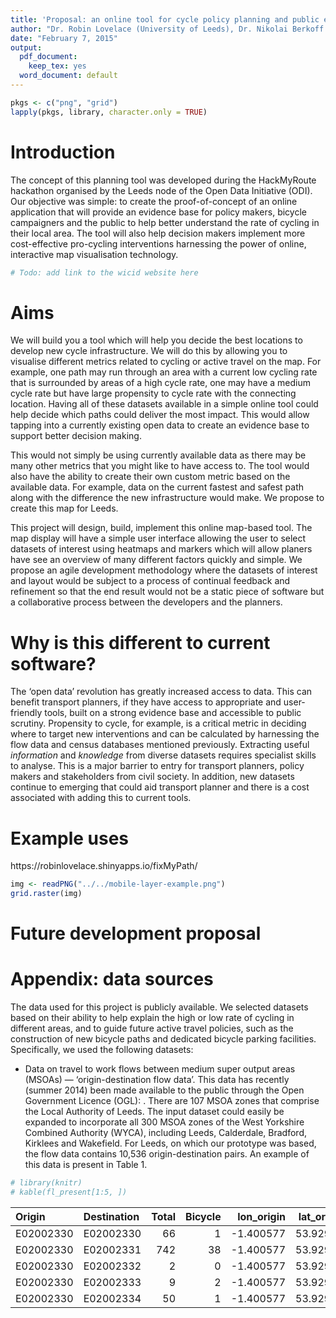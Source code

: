 ```yaml
---
title: 'Proposal: an online tool for cycle policy planning and public engagement'
author: "Dr. Robin Lovelace (University of Leeds), Dr. Nikolai Berkoff (independent web developer), Martin Lucas-Smith (CycleStreets.net)"
date: "February 7, 2015"
output:
  pdf_document:
    keep_tex: yes
  word_document: default
---
```


```r
pkgs <- c("png", "grid")
lapply(pkgs, library, character.only = TRUE)
```


# Introduction

The concept of this planning tool was developed during the HackMyRoute hackathon organised
by the Leeds node of the Open Data Initiative (ODI). Our objective was simple:
to create the proof-of-concept of an online application
that will provide an evidence base for policy makers,
bicycle campaigners and the public to help better understand the rate of cycling
in their local area.  The tool will also help decision makers
implement more cost-effective pro-cycling interventions harnessing the
power of online, interactive map visualisation technology.


```r
# Todo: add link to the wicid website here
```

# Aims

We will build you a tool which will help you decide the best locations to develop new cycle
infrastructure.  We will do this by allowing you to visualise different metrics related to
cycling or active travel on the map. For example, one path may run through an area with a
current low cycling rate that is surrounded by areas of a high cycle rate, one may have a
medium cycle rate but have large propensity to cycle rate with the connecting location.
Having all of these datasets available in a simple online tool could help decide which
paths could deliver the most impact.  This would allow tapping into a currently existing
open data to create an evidence base to support better decision making.

This would not simply be using currently available data as there may be many other
metrics that you might like to have access to.  The tool would also have the
ability to create their own custom metric based on the available data. For example,
data on the current fastest and safest path along with the difference the new infrastructure
would make.  We propose to create this map for Leeds.

This project will design, build, implement this online map-based tool.
The map display will have a simple user interface
allowing the user to select datasets of interest using heatmaps and markers which
will allow planers have see an overview of many different factors quickly and simple.
We propose an agile development methodology where the datasets of interest and layout
would be subject to a process of continual feedback and refinement so that
the end result would not be a static piece of software but a collaborative process
between the developers and the planners.


# Why is this different to current software?

The 'open data' revolution has greatly increased access to data.
This can benefit transport planners, if they have access to appropriate and
user-friendly tools, built on a strong evidence base and accessible to public
scrutiny.
Propensity to cycle, for example, is a critical metric in deciding where
to target new interventions and can be calculated by harnessing the
flow data and census databases mentioned previously.
Extracting useful *information* and *knowledge* from diverse datasets
requires specialist skills to analyse. This is a major barrier to entry for
transport planners, policy makers and stakeholders from civil society.
In addition, new datasets continue to emerging that could aid transport planner
and there is a cost associated with adding this to current tools.

# Example uses

https://robinlovelace.shinyapps.io/fixMyPath/

```r
img <- readPNG("../../mobile-layer-example.png")
grid.raster(img)
```


# Future development proposal

\clearpage

# Appendix: data sources

The data used for this project is publicly available. We selected datasets based
on their ability to help explain the high or low rate of cycling in different
areas, and to guide future active travel policies, such as the construction of
new bicycle paths and dedicated bicycle parking facilities.
Specifically, we used the following datasets:

- Data on travel to work flows between medium super output areas
(MSOAs) --- 'origin-destination flow data'. This data has recently (summer 2014)
been made available to the public through the Open Government Licence (OGL):  .
There are 107 MSOA zones that comprise the Local Authority of Leeds.
The input dataset could easily be expanded to incorporate all 300 MSOA zones
of the West Yorkshire Combined Authority (WYCA), including
Leeds, Calderdale, Bradford, Kirklees and Wakefield.
For Leeds, on which our prototype was based, the flow data contains 10,536
origin-destination pairs. An example of this data is present in Table 1.

```r
# library(knitr)
# kable(fl_present[1:5, ])

```

|Origin    |Destination | Total| Bicycle| lon_origin| lat_origin|  lon_dest|
|:---------|:-----------|-----:|-------:|----------:|----------:|---------:|
|E02002330 |E02002330   |    66|       1|  -1.400577|   53.92915| -1.400577|
|E02002330 |E02002331   |   742|      38|  -1.400577|   53.92915| -1.347653|
|E02002330 |E02002332   |     2|       0|  -1.400577|   53.92915| -1.705267|
|E02002330 |E02002333   |     9|       2|  -1.400577|   53.92915| -1.687695|
|E02002330 |E02002334   |    50|       1|  -1.400577|   53.92915| -1.357652|
